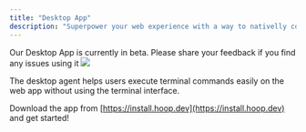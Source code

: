 ```yaml
---
title: "Desktop App"
description: "Superpower your web experience with a way to nativelly connect to your databases and services without the need of our command line"
---
```



<Prerequisites />

<Warning>
  Our Desktop App is currently in beta. Please share your feedback if you find any issues using it
</Warning>

<Frame>
  <img src="/images/getting-started/desktop-app-print.png"/>
</Frame>

The desktop agent helps users execute terminal commands easily on the web app without using the terminal interface.

Download the app from [https://install.hoop.dev](https://install.hoop.dev) and get started!
